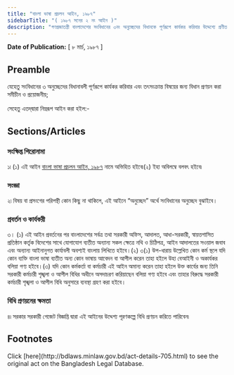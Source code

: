 ```yaml
---
title: "বাংলা ভাষা প্রচলন আইন, ১৯৮৭"
sidebarTitle: "( ১৯৮৭ সনের ২ নং আইন )"
description: "গণপ্রজাতন্ত্রী বাংলাদেশের সংবিধানের ৩নং অনুচ্ছেদের বিধানকে পূর্ণরূপে কার্যকর করিবার উদ্দেশ্যে প্রণীত আইন৷"
---
```


**Date of Publication:** [ ৮ মার্চ, ১৯৮৭ ]

## Preamble

যেহেতু সংবিধানের ৩ অনুচ্ছেদের বিধানাবলী পূর্ণরূপে কার্যকর করিবার এবং তৎসংক্রান্ত বিষয়ের জন্য বিধান প্রণয়ন করা সমীচীন ও প্রয়োজনীয়;

সেহেতু এতদ্‌দ্বারা নিম্নরূপ আইন করা হইল:-

## Sections/Articles

### সংক্ষিপ্ত শিরোনামা

১৷ (১) এই আইন [বাংলা ভাষা প্রচলন আইন, ১৯৮৭](/laws/act-705 "বাংলা ভাষা প্রচলন আইন, ১৯৮৭") নামে অভিহিত হইবে৷(২) ইহা অবিলম্বে বলবৎ হইবে৷

### সংজ্ঞা

২৷ বিষয় বা প্রসংগের পরিপন্থী কোন কিছু না থাকিলে, এই আইনে “অনুচ্ছেদ” অর্থে সংবিধানের অনুচ্ছেদ বুঝাইবে।

### প্রবর্তন ও কার্যকরী

৩। (১) এই আইন প্রবর্তনের পর বাংলাদেশের সর্বত্র তথা সরকারী অফিস, আদালত, আধা-সরকারী, স্বায়ত্তশাসিত প্রতিষ্ঠান কর্তৃক বিদেশের সাথে যোগাযোগ ব্যতীত অন্যান্য সকল ক্ষেত্রে নথি ও চিঠিপত্র, আইন আদালতের সওয়াল জবাব এবং অন্যান্য আইনানুগত কার্যাবলী অবশ্যই বাংলায় লিখিতে হইবে।(২) ৩(১) উপ-ধারায় উল্লেখিত কোন কর্ম স্থলে যদি কোন ব্যক্তি বাংলা ভাষা ব্যতীত অন্য কোন ভাষায় আবেদন বা আপীল করেন তাহা হইলে উহা বেআইনী ও অকার্যকর বলিয়া গণ্য হইবে।(৩) যদি কোন কর্মকর্তা বা কর্মচারী এই আইন অমান্য করেন তাহা হইলে উক্ত কার্যের জন্য তিনি সরকারী কর্মচারী শৃঙ্খলা ও আপীল বিধির অধীনে অসদাচরণ করিয়াছেন বলিয়া গণ্য হইবে এবং তাহার বিরুদ্ধে সরকারী কর্মচারী শৃঙ্খলা ও আপীল বিধি অনুসারে ব্যবস্থা গ্রহণ করা হইবে।

### বিধি প্রণয়নের ক্ষমতা

৪৷ সরকার সরকারী গেজেট বিজ্ঞপ্তি দ্বারা এই আইনের উদ্দেশ্য পূরণকল্পে বিধি প্রণয়ন করিতে পারিবেন৷

## Footnotes

<Note>
  Click [here](http://bdlaws.minlaw.gov.bd/act-details-705.html) to see the original act on the Bangladesh Legal Database.
</Note>
